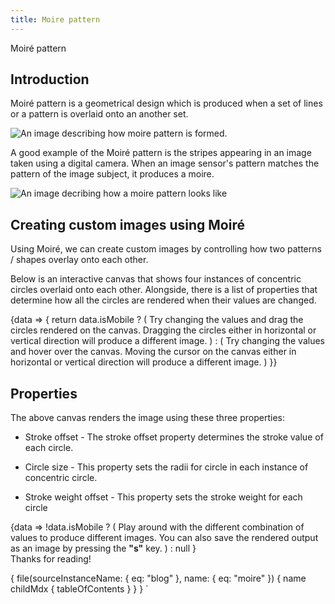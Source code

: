 ```yaml
---
title: Moire pattern
---
```







<div class="pt-10">
  <Heading
    level="h2"
    className="md:text-6xl lg:text-6xl text-5xl"
    disableDefaultSize
  >
    Moiré pattern
  </Heading>
</div>

## Introduction

Moiré pattern is a geometrical design which is produced when a set of lines or a pattern is overlaid onto an another set.

<FlexContainer centerAlign className="pt-5 pb-5">
  <img
    src={moireImage}
    alt="An image describing how moire pattern is formed."
  />
</FlexContainer>

A good example of the Moiré pattern is the stripes appearing in an image taken using a digital camera. When an image sensor's pattern matches the pattern of the image subject, it produces a moire.

<FlexContainer centerAlign className="pt-5 pb-5">
  <img
    src={moireExample}
    alt="An image decribing how a moire pattern looks like"
  />
</FlexContainer>

## Creating custom images using Moiré

Using Moiré, we can create custom images by controlling how two patterns / shapes overlay onto each other.

Below is an interactive canvas that shows four instances of <ExternalLink href="http://mathworld.wolfram.com/ConcentricCircles.html">concentric circles</ExternalLink> overlaid onto each other. Alongside, there is a list of properties that determine how all the circles are rendered when their values are changed.

<UtilProvider>
  {data => {
    return data.isMobile ? (
      <Text>
        Try changing the values and drag the circles rendered on the canvas.
        Dragging the circles either in horizontal or vertical direction will
        produce a different image.
      </Text>
    ) : (
      <Text>
        Try changing the values and hover over the canvas. Moving the cursor on
        the canvas either in horizontal or vertical direction will produce a
        different image.
      </Text>
    )
  }}
</UtilProvider>
<Canvas />

## Properties

The above canvas renders the image using these three properties:

- Stroke offset - The stroke offset property determines the stroke value of each circle.

- Circle size - This property sets the radii for circle in each instance of concentric circle.

- Stroke weight offset - This property sets the stroke weight for each circle

<UtilProvider>
  {data =>
    !data.isMobile ? (
      <Text>
        Play around with the different combination of values to produce
        different images. You can also save the rendered output as an image by
        pressing the <strong>"s"</strong> key.
      </Text>
    ) : null
  }
</UtilProvider>
<div className="mt-10 text-xl">Thanks for reading!</div>

  {
    file(sourceInstanceName: { eq: "blog" }, name: { eq: "moire" }) {
      name
      childMdx {
        tableOfContents
      }
    }
  }
`
